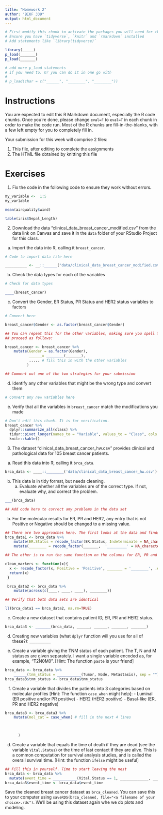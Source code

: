 ```yaml
---
title: "Homework 2"
author: "BIOF 339"
output: html_document
---
```


```r
# First modify this chunk to activate the packages you will need for this HW.
# Ensure you have `tidyverse`, `knitr` and `rmarkdown` installed
# Add statements like `library(tidyverse)`

library(_____)
p_load(_______)
p_load(_______)

# add more p_load statements 
# if you need to. Or you can do it in one go with 
# 
# p_load(char = c("______", "________", "________"))
```

# Instructions

You are expected to edit this R Markdown document, especially the R code chunks. Once
you're done, please change `eval=F` to `eval=T`  in each chunk in order to make the code run. Most of the 
R chunks are fill-in-the-blanks, with a few left empty for you to completely fill in. 

Your submission for this week will comprise 2 files:

1. This file, after editing to complete the assignments
1. The HTML file obtained by knitting this file

# Exercises

1. Fix the code in the following code to ensure they work without errors.

```r
my_variable <-  1:5
my_var1able
```

```r
mean(airquality$wind)
```

```r
table(iris$Sepal_Length)
```


2. Download the data "clinical_data_breast_cancer_modified.csv" from the data link on Canvas and save it
in the `data` folder of your RStudio Project for this class.

  a. Import the data into R, calling it `breast_cancer`. 

```r
# Code to import data file here

__________ <- __::______("data/clinical_data_breast_cancer_modified.csv")

```
  
  b. Check the data types for each of the variables
```r
# Check for data types

____(breast_cancer)

```
  c. Convert the Gender, ER Status, PR Status and HER2 status variables to factors
```r
# Convert here

breast_cancer$Gender <- as.factor(breast_cancer$Gender)

## You can repeat this for the other variables, making sure you spell them properly. Or you can comment 
## proceed as follows:

breast_cancer <- breast_cancer %>%
    mutate(Gender = as.factor(Gender), 
           ______= ________(_______),
           ..... # fill this in with the other variables
          )

## Comment out one of the two strategies for your submission

```
  d. Identify any other variables that might be the wrong type and convert them
```r
# Convert any new variables here
```
  e. Verify that all the variables in `breast_cancer` match the modifications you made
```r
# Don't edit this chunk. It is for verification.
breast_cancer %>% 
  dplyr::summarize_all(class) %>% 
  tidyr::pivot_longer(names_to = "Variable", values_to = "Class", cols = everything()) %>% 
  knitr::kable()
```

3. The dataset "clinical_data_breast_cancer_hw.csv" provides clinical and
pathological data for 105 breast cancer patients. 

a. Read this data into R, calling it `brca_data`. 

```r
brca_data <- ____::________('data/clinical_data_breast_cancer_hw.csv')
```

b. This data is in tidy format, but needs cleaning. 
    a. Evaluate whether all the variables are of the correct type. If not, evaluate why, and correct the problem.

```r
___(brca_data)

## Add code here to correct any problems in the data set


```

b. For the molecular results for ER, PR and HER2, any entry that is not Positive or Negative should be changed to a missing value.

```r
## There are two approaches here. The first looks at the data and finds out the actual values that aren't Positive or Negative
brca_data1 <- brca_data %>%
    mutate(ER.Status = recode_factor(ER.Status, Indeterminate = NA_character_),
    mutate(________ = recode_factor(_______,  '_________' = NA_character_))

## The other is to run the same function on the columns for ER, PR and HER2 status

clean_markers <- function(x){
  x <- recode_factor(x, Positive = 'Positive', _______ = '________', .default = NA_character_)
  return(x)
 }

 brca_data2 <- brca_data %>%
    mutate(across(c(____, ____, ____), ________))

## Verify that both data sets are identical

ll(brca_data1 == brca_data2, na.rm=TRUE)

```


c. Create a new dataset that contains patient ID, ER, PR and HER2 status. 

```r
brca_data3 <- _______(brca_data, ______, ______, _______, _______)
```


d. Creating new variables (what `dplyr` function will you use for all of these?): ___________

e. Create a variable giving the TNM status of each patient. The T, N and M statuses are given separately. I want a single variable encoded as, for example, "T2N0M0". [Hint: The function `paste` is your friend]

```r
brca_data <- brca_data %>%
    ______(tnm_status = ___________(Tumor, Node, Metastasis), sep = "")
brca_data3$tnm_status <- brca_data$tnm_status
```

f. Create a variable that divides the patients into 3 categories based on molecular profiles [Hint: The function `case_when` might help]:
        - Luminal (ER positive and/or PR positive)
        - HER2 (HER2 positive)
        - Basal-like (ER, PR and HER2 negative)

```r

brca_data3 <- brca_data3 %>%
    mutate(mol_cat = case_when( # fill in the next 4 lines

      
      
      )
```


d. Create a variable that equals the time of death if they are dead (see the variable `Vital.Status`) or the time of last contact if they are alive. This is a common computation for survival analysis studies, and is called the overall survival time. [Hint: the function `ifelse` might be useful]

```r
## Fill this in yourself. Time to start leaving the nest
brca_data <- brca_data %>% 
  mutate(event_time = ___________(Vital.Status == 1, _____________, _______________))
brca_data3$event_time <- brca_data$event_time

```


Save the cleaned breast cancer dataset as `brca_cleaned`. You can save this to your computer using `saveRDS(brca_cleaned, file="<a filename of your choice>.rds")`. We'll be using this dataset again whe we do plots and modeling.


    
